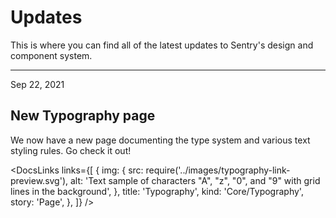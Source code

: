 <Meta title="Updates" />

# Updates

This is where you can find all of the latest updates to Sentry's design and component system.

---

<p className="small">Sep 22, 2021</p>

## New Typography page

We now have a new page documenting the type system and various text styling rules. Go check it out!

<DocsLinks
  links={[
    {
      img: {
        src: require('../images/typography-link-preview.svg'),
        alt: 'Text sample of characters "A", "z", "0", and "9" with grid lines in the background',
      },
      title: 'Typography',
      kind: 'Core/Typography',
      story: 'Page',
    },
  ]}
/>
